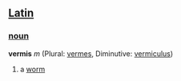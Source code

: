 ==[[Latin]]==
===[[noun]]===
'''vermis''' ''m'' (Plural: [[vermes]], Diminutive: [[vermiculus]])

#a [[worm]]
